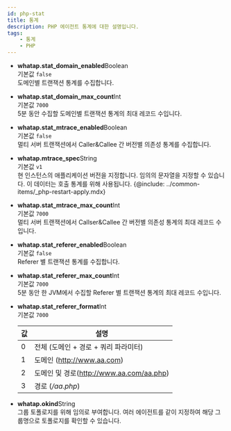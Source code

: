 ```yaml
---
id: php-stat
title: 통계
description: PHP 에이전트 통계에 대한 설명입니다.
tags:
    - 통계
    - PHP
---
```


* **whatap.stat_domain_enabled**<span class='type'>Boolean</span><br/>
    기본값 `false`<br/>
    도메인별 트랜잭션 통계를 수집합니다.

* **whatap.stat_domain_max_count**<span class='type'>Int</span><br/>
    기본값 `7000`<br/>
    5분 동안 수집할 도메인별 트랜잭션 통계의 최대 레코드 수입니다.

* **whatap.stat_mtrace_enabled**<span class='type'>Boolean</span><br/>
    기본값 `false`<br/>
    멀티 서버 트랜잭션에서 Caller&Callee 간 버전별 의존성 통계를 수집합니다.

* **whatap.mtrace_spec**<span class='type'>String</span><br/>
    기본값 `v1`<br/>
    현 인스턴스의 애플리케이션 버전을 지정합니다. 임의의 문자열을 지정할 수 있습니다. 이 데이터는 호출 통계를 위해 사용됩니다. 
{@include: ../common-items/_php-restart-apply.mdx}

* **whatap.stat_mtrace_max_count**<span class='type'>Int</span><br/>
    기본값 `7000`<br/>
    멀티 서버 트랜잭션에서 Callser&Callee 간 버전별 의존성 통계의 최대 레코드 수입니다.

* **whatap.stat_referer_enabled**<span class='type'>Boolean</span><br/>
    기본값 `false`<br/>
    Referer 별 트랜잭션 통계를 수집합니다.

* **whatap.stat_referer_max_count**<span class='type'>Int</span><br/>
    기본값 `7000`<br/>
    5분 동안 한 JVM에서 수집할 Referer 별 트랜잭션 통계의 최대 레코드 수입니다.

<!-- 문의 남김 .. 해결-->
* **whatap.stat_referer_format**<span class='type'>Int</span><br/>
    기본값 `7000`<br/>

    | 값 | 설명 |
    |----|----|
    |0| 전체 (도메인 + 경로 + 쿼리 파라미터) |
    |1| 도메인 (http://www.aa.com) |
    |2| 도메인 및 경로(http://www.aa.com/aa.php) |
    |3| 경로 (*/aa.php*) |

<!-- 기본값 "" none? .. 해결-->
* **whatap.okind**<span class='type'>String</span><br/>
    그룹 토폴로지를 위해 임의로 부여합니다. 여러 에이전트를 같이 지정하여 해당 그룹명으로 토폴로지를 확인할 수 있습니다.
